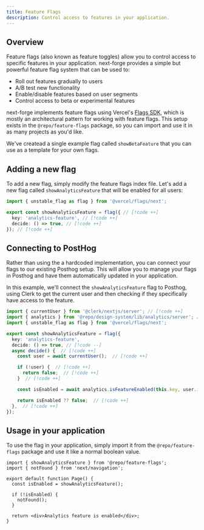 ```yaml
---
title: Feature Flags
description: Control access to features in your application.
---
```


## Overview

Feature flags (also known as feature toggles) allow you to control access to specific features in your application. next-forge provides a simple but powerful feature flag system that can be used to:

- Roll out features gradually to users
- A/B test new functionality
- Enable/disable features based on user segments
- Control access to beta or experimental features

next-forge implements feature flags using Vercel's [Flags SDK](https://vercel.com/docs/workflow-collaboration/feature-flags/flags-pattern-nextjs), which is mostly an architectural pattern for working with feature flags. This setup exists in the `@repo/feature-flags` package, so you can import and use it in as many projects as you'd like.

We've createad a single example flag called `showBetaFeature` that you can use as a template for your own flags.

## Adding a new flag

To add a new flag, simply modify the feature flags index file. Let's add a new flag called `showAnalyticsFeature` that will be enabled for all users:

```ts title="packages/feature-flags/index.ts"
import { unstable_flag as flag } from '@vercel/flags/next';

export const showAnalyticsFeature = flag({ // [!code ++]
  key: 'analytics-feature', // [!code ++]
  decide: () => true, // [!code ++]
}); // [!code ++]
```

## Connecting to PostHog

Rather than using the a hardcoded implementation, you can connect your flags to our existing Posthog setup. This will allow you to manage your flags in Posthog and have them automatically updated in your application.

In this example, we'll connect the `showAnalyticsFeature` flag to Posthog, using Clerk to get the current user and then checking if they specifically have access to the feature.

```ts title="packages/feature-flags/index.ts"
import { currentUser } from '@clerk/nextjs/server'; // [!code ++]
import { analytics } from '@repo/design-system/lib/analytics/server'; // [!code ++]
import { unstable_flag as flag } from '@vercel/flags/next';

export const showAnalyticsFeature = flag({
  key: 'analytics-feature',
  decide: () => true, // [!code --]
  async decide() {  // [!code ++]
    const user = await currentUser();  // [!code ++]

    if (!user) {  // [!code ++]
      return false;  // [!code ++]
    }  // [!code ++]

    const isEnabled = await analytics.isFeatureEnabled(this.key, user.id);  // [!code ++]

    return isEnabled ?? false;  // [!code ++]
  },  // [!code ++]
});
```

## Usage in your application

To use the flag in your application, simply import it from the `@repo/feature-flags` package and use it like a normal boolean value.

```tsx title="page.tsx"
import { showAnalyticsFeature } from '@repo/feature-flags';
import { notFound } from 'next/navigation';

export default function Page() {
  const isEnabled = showAnalyticsFeature();

  if (!isEnabled) {
    notFound();
  }

  return <div>Analytics feature is enabled</div>;
}
```
